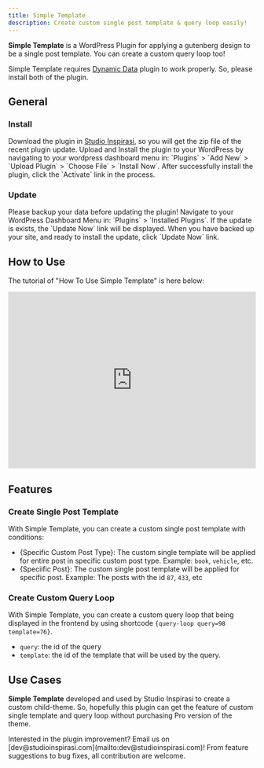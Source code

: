 ```yaml
---
title: Simple Template
description: Create custom single post template & query loop easily!
---
```


**Simple Template** is a WordPress Plugin for applying a gutenberg design to be a single post template. You can create a custom query loop too!

Simple Template requires <a href="https://studioinspirasi.com/product/dynamic-data" target="_blank">Dynamic Data</a> plugin to work properly. So, please install both of the plugin. 

##  General

###  Install

<Stepper>
  <StepperItem title="Step 1: Download">
    Download the plugin in <a href="https://studioinspirasi.com/product/simple-template" target="_blank">Studio Inspirasi</a>, so you will get the zip file of the recent plugin update.
  </StepperItem>
  <StepperItem title="Step 2: Upload & Install">
    Upload and Install the plugin to your WordPress by navigating to your wordpress dashboard menu in: `Plugins` > `Add New` > `Upload Plugin` > `Choose File` > `Install Now`.
  </StepperItem>
  <StepperItem title="Step 3: Activate">
    After successfully install the plugin, click the `Activate` link in the process.
  </StepperItem>
</Stepper>

###  Update

<Note title="📣 Caution"> 
 Please backup your data before updating the plugin!
</Note>

<Stepper>
  <StepperItem title="Step 1: Check Update">
    Navigate to your WordPress Dashboard Menu in: `Plugins` > `Installed Plugins`. If the update is exists, the `Update Now` link will be displayed.
  </StepperItem>
  <StepperItem title="Step 2: Update Now">
    When you have backed up your site, and ready to install the update, click `Update Now` link.
  </StepperItem>
</Stepper>

##  How to Use

The tutorial of "How To Use Simple Template" is here below:

<iframe width="100%" height="360px" src="https://www.youtube.com/embed/NlIZSWz3FME?si=mMGtXPRmSf-ggFc4" title="YouTube video player" frameborder="0" allow="accelerometer; autoplay; clipboard-write; encrypted-media; gyroscope; picture-in-picture; web-share" referrerpolicy="strict-origin-when-cross-origin" allowfullscreen></iframe>

##  Features

### Create Single Post Template

With Simple Template, you can create a custom single post template with conditions:
- {Specific Custom Post Type}: The custom single template will be applied for entire post in specific custom post type. Example: `book`, `vehicle`, etc.
- {Speciific Post}: The custom single post template will be applied for specific post. Example: The posts with the id `87`, `433`, etc

### Create Custom Query Loop 

With Simple Template, you can create a custom query loop that being displayed in the frontend by using shortcode `{query-loop query=98 template=76}`.
- `query`: the id of the query
- `template`: the id of the template that will be used by the query.

##  Use Cases

**Simple Template** developed and used by Studio Inspirasi to create a custom child-theme. So, hopefully this plugin can get the feature of custom single template and query loop without purchasing Pro version of the theme. 

<Note title="📂 Contribution"> 
 Interested in the plugin improvement? Email us on [dev@studioinspirasi.com](mailto:dev@studioinspirasi.com)! From feature suggestions to bug fixes, all contribution are welcome.
</Note>
